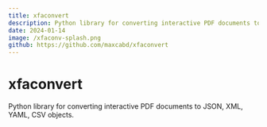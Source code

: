 ```yaml
---
title: xfaconvert
description: Python library for converting interactive PDF documents to JSON, XML, YAML, CSV objects.
date: 2024-01-14
image: /xfaconv-splash.png
github: https://github.com/maxcabd/xfaconvert
---
```


# xfaconvert

Python library for converting interactive PDF documents to JSON, XML, YAML, CSV objects.
